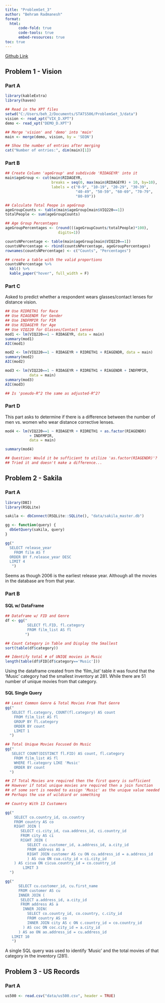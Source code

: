 ```yaml
---
title: "ProblemSet_3"
author: "Behram Radmanesh"
format: 
  html:
      code-fold: true
      code-tools: true
      embed-resources: true
toc: true
---
```


[Github Link](https://github.com/MediciPrime/STATS506/tree/main/ProblemSet_3)

## Problem 1 - Vision

### Part A

```r
library(kableExtra)
library(haven)

## Read in the XPT files
setwd("C:/Users/beh_2/Documents/STATS506/ProblemSet_3/data")
vision <- read_xpt("VIX_D.XPT")
demo <- read_xpt("DEMO_D.XPT")

## Merge 'vision' and 'demo' into 'main'
main <- merge(demo, vision, by = 'SEQN')

## Show the number of entries after merging
cat("Number of entries:", dim(main)[1])
```

### Part B

```r
## Create Column 'ageGroup' and subdivide 'RIDAGEYR' into it
main$ageGroup <- cut(main$RIDAGEYR, 
                     breaks = seq(0, max(main$RIDAGEYR) + 10, by=10),
                     labels = c("0-9", "10-19", "20-29", "30-39",
                                "40-49", "50-59", "60-69", "70-79",
                                "80-89"))

## Calculate Total Peope in ageGroup
ageGroupCounts <- table(main$ageGroup[main$VIQ220==1])
totalPeople <- sum(ageGroupCounts)

## Age Group Percentages
ageGroupPercentages <- (round(((ageGroupCounts/totalPeople)*100),
                        digits=1))

countsNPercentage <- table(main$ageGroup[main$VIQ220==1])
countsNPercentage <- rbind(countsNPercentage, ageGroupPercentages)
rownames(countsNPercentage) <- c("Counts", "Percentages")

## create a table with the valid proportions
countsNPercentage %>%
  kbl() %>%
  kable_paper("hover", full_width = F)
```

### Part C

Asked to predict whether a respondent wears glasses/contact lenses for distance vision.

```r
## Use RIDRETH1 for Race
## Use RIAGENDR for Gender
## Use INDFMPIR for PIR
## Use RIDAGEYR for Age
## Use VIQ220 for Glasses/Contact Lenses
mod1 <- lm(VIQ220==1 ~ RIDAGEYR, data = main)
summary(mod1)
AIC(mod1)

mod2 <- lm(VIQ220==1 ~ RIDAGEYR + RIDRETH1 + RIAGENDR, data = main)
summary(mod2)
AIC(mod2)

mod3 <- lm(VIQ220==1 ~ RIDAGEYR + RIDRETH1 + RIAGENDR + INDFMPIR,
           data = main)
summary(mod3)
AIC(mod3)

## Is 'pseudo-R^2 the same as adjusted-R^2?

```

### Part D

This part asks to determine if there is a difference between the number of men vs. women who wear distance corrective lenses.

```r
mod4 <- lm(VIQ220==1 ~ RIDAGEYR + RIDRETH1 + as.factor(RIAGENDR) 
           + INDFMPIR,
           data = main)

summary(mod4)

## Question: Would it be sufficient to utilize 'as.factor(RIAGENDR)'?
## Tried it and doesn't make a difference...
```


## Problem 2 - Sakila

### Part A
```r
library(DBI)
library(RSQLite)

sakila <- dbConnect(RSQLite::SQLite(), "data/sakila_master.db")

gg <- function(query) {
  dbGetQuery(sakila, query)
}

gg("
  SELECT release_year
    FROM film AS f
  ORDER BY f.release_year DESC
  LIMIT 4
   ")
```
Seems as though 2006 is the earliest release year. Although all the movies in the database are from that year.

### Part B

#### SQL w/ DataFrame

```r
## Dataframe w/ FID and Genre
df <- gg("
          SELECT fl.FID, fl.category
          FROM film_list AS fl
         ")

## Count Category in Table and Display the Smallest
sort(table(df$category))

## Identify total # of UNIQE movies in Music
length(table(df$FID[df$category=='Music']))

```

Using the dataframe created from the 'film_list' table it was found that the 'Music' category had the smallest inventory at 281. While there are 51 number of unique movies from that category. 

#### SQL Single Query

```r
## Least Common Genre & Total Movies From That Genre
gg("
   SELECT fl.category, COUNT(fl.category) AS count
    FROM film_list AS fl
    GROUP BY fl.category
    ORDER BY count
    LIMIT 1
  ")

## Total Unique Movies Focused On Music
gg("
   SELECT COUNT(DISTINCT fl.FID) AS count, fl.category
    FROM film_list AS fl
    WHERE fl.category LIKE 'Music'
    ORDER BY count
  ")

## If Total Movies are required then the first query is sufficient
## However if total unique movies are required then a join function
## of some sort is needed to assign 'Music' as the unique value needed
## Perhaps the use of wildcard or something

## Country With 13 Customers

gg("
    SELECT co.country_id, co.country
    FROM country AS co
    RIGHT JOIN (
       SELECT ci.city_id, cua.address_id, ci.country_id
       FROM city AS ci
       RIGHT JOIN (
          SELECT cu.customer_id, a.address_id, a.city_id
          FROM address AS a
          RIGHT JOIN customer AS cu ON cu.address_id = a.address_id
          ) AS cua ON cua.city_id = ci.city_id
    ) AS cicua ON cicua.country_id = co.country_id
        LIMIT 3
  ")

gg("
      SELECT cu.customer_id, cu.first_name
      FROM customer AS cu
      INNER JOIN (
       SELECT a.address_id, a.city_id
       FROM address AS a
        INNER JOIN(
          SELECT co.country_id, co.country, c.city_id
          FROM country AS co
          INNER JOIN city AS c ON c.country_id = co.country_id
        ) AS coc ON coc.city_id = a.city_id
      ) AS ao ON ao.address_id = cu.address_id
   LIMIT 10
   ")

```

A single SQL query was used to identify 'Music' and the total movies of that category in the inventory (281).

## Problem 3 - US Records

### Part A

```r
us500 <- read.csv("data/us500.csv", header = TRUE)

```
